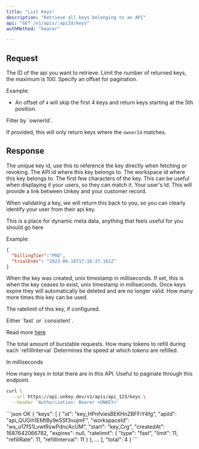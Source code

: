 ```yaml
---
title: "List Keys"
description: "Retrieve all keys belonging to an API"
api: "GET /v1/apis/:apiId/keys"
authMethod: "bearer"

---
```


## Request

<ParamField path="apiId" type="string" required>
The ID of the api you want to retrieve.
</ParamField>

<ParamField query="limit" type="int" default="100">
Limit the number of returned keys, the maximum is 100.
</ParamField>

<ParamField query="offset" type="int" default="0">
Specify an offset for pagination.

Example:
- An offset of `4` will skip the first 4 keys and return keys starting at the 5th position.
</ParamField>

<ParamField query="ownerId" type="string">
Filter by `ownerId`.

If provided, this will only return keys where the `ownerId` matches.
</ParamField>

## Response

<ResponseField name="keys" type="Array" required>

 <Expandable>



<ResponseField name="id" type="string" required>
The unique key id, use this to reference the key directly when fetching or revoking.

</ResponseField>

<ResponseField name="apiId" type="string" required>
The API id where this key belongs to.
</ResponseField>

<ResponseField name="workspaceId" type="string" required>
The workspace id where this key belongs to.
</ResponseField>


 <ResponseField name="start" type="string" required >
  The first few characters of the key. This can be useful when displaying it your users, so they can match it.

</ResponseField>



 <ResponseField name="ownerId" type="string" >
  Your user's Id. This will provide a link between Unkey and your customer record.

  When validating a key, we will return this back to you, so you can clearly identify your user from their api key.

</ResponseField>

<ResponseField name="meta" type="object" >
This is a place for dynamic meta data, anything that feels useful for you should go here

Example:
```json
{
  "billingTier":"PRO",
  "trialEnds": "2023-06-16T17:16:37.161Z"
}
```

</ResponseField>
<ResponseField name="createdAt" type="int" >
  When the key was created, unix timestamp in milliseconds.



</ResponseField>
<ResponseField name="expires" type="int" >
  If set, this is when the key ceases to exist, unix timestamp in milliseconds.
  Once keys expire they will automatically be deleted and are no longer valid.

</ResponseField>


 <ResponseField name="remaining" type="int">
  How many more times this key can be used.
  </ResponseField>




<ResponseField name="ratelimit" type="Object" >

The ratelimit of this key, if configured.
  <Expandable title="properties">

  <ResponseField name="type" type="string" default="fast" required>
  Either `fast` or `consistent`.

  Read more [here](/features/ratelimiting)

  </ResponseField>
  <ResponseField name="limit" type="int" required>
  The total amount of burstable requests.


  </ResponseField>
  <ResponseField name="refillRate" type="int" required>
  How many tokens to refill during each `refillInterval`
  </ResponseField>
  <ResponseField name="refillInterval" type="int" required>
  Determines the speed at which tokens are refilled.

  In milliseconds
  </ResponseField>
 </Expandable>
</ResponseField>




 </Expandable>

</ResponseField>

<ResponseField name="total" type="int" required>
  How many keys in total there are in this API.
  Useful to paginate through this endpoint.
  </ResponseField>

<RequestExample>



```sh
curl \
  --url https://api.unkey.dev/v1/apis/api_123/keys \
  --header 'Authorization: Bearer <UNKEY>'
```





</RequestExample>

<ResponseExample>
```json OK
{
  "keys": [
    {
      "id": "key_HPnfviesBEKHnZBFFiY4fg",
      "apiId": "api_QUGih1EMtBy9eSSf3vujmF",
      "workspaceId": "ws_o17fS1LvwtRswPdncAcUM",
      "start": "key_Crg",
      "createdAt": 1687642066782,
      "expires": null,
      "ratelimit": {
        "type": "fast",
        "limit": 11,
        "refillRate": 11,
        "refillInterval": 11
      }
    },
    ...
  ],
  "total": 4
}
```


</ResponseExample>